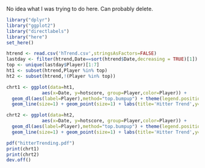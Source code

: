
No idea what I was trying to do here.  Can probably delete.

```{r}
library("dplyr")
library("ggplot2")
library("directlabels")
library("here")
set_here()
```

```{r}

htrend <- read.csv('hTrend.csv',stringsAsFactors=FALSE)
lastday <- filter(htrend,Date==sort(htrend$Date,decreasing = TRUE)[1])
top <- unique(lastday$Player)[1:7]
ht1 <- subset(htrend,Player %in% top)
ht2 <- subset(htrend,!(Player %in% top))

```

```{r}
chrt1 <- ggplot(data=ht1,
             aes(x=Date, y=hotscore, group=Player,color=Player)) +
  geom_dl(aes(label=Player),method="top.bumpup") + theme(legend.position="none") +
  geom_line(size=1) + geom_point(size=1) + labs(title='Hitter Trend',y='Hotness')

chrt2 <- ggplot(data=ht2,
             aes(x=Date, y=hotscore, group=Player,color=Player)) +
  geom_dl(aes(label=Player),method="top.bumpup") + theme(legend.position="none") +
  geom_line(size=1) + geom_point(size=1) + labs(title='Hitter Trend',y='Hotness')

pdf("hitterTrending.pdf")
print(chrt1)
print(chrt2)
dev.off()
```

